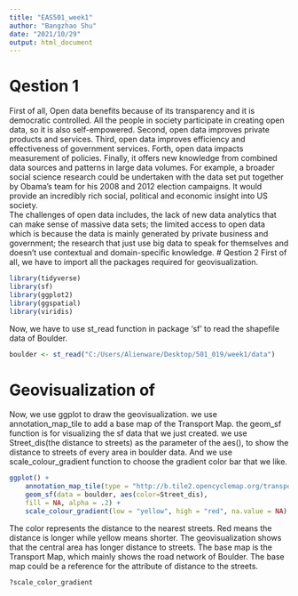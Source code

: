 ```yaml
---
title: "EAS501_week1"
author: "Bangzhao Shu"
date: "2021/10/29"
output: html_document
---
```

# Qestion 1 
First of all, Open data benefits because of its transparency and it is democratic controlled. All the people in society participate in creating open data, so it is also self-empowered. Second, open data improves private products and services. Third, open data improves efficiency and effectiveness of government services. Forth, open data impacts measurement of policies. Finally, it offers new knowledge from combined data sources and patterns in large data volumes. For example, a broader social science research could be undertaken with the data set put together by Obama's team for his 2008 and 2012 election campaigns. It would provide an incredibly rich social, political and economic insight into US society.  
The challenges of open data includes, the lack of new data analytics that can make sense of massive data sets; the limited access to open data which is because the data is mainly generated by private business and government; the research that just use big data to speak for themselves and doesn't use contextual and domain-specific knowledge.
# Qestion 2
First of all, we have to import all the packages required for geovisualization.
```r
library(tidyverse)
library(sf)
library(ggplot2)
library(ggspatial)
library(viridis)
```

Now, we have to use st_read function in package 'sf' to read the shapefile data of Boulder.
```r
boulder <- st_read("C:/Users/Alienware/Desktop/501_019/week1/data")
```

# Geovisualization of 

Now, we use ggplot to draw the geovisualization. we use annotation_map_tile to add a base map of the Transport Map.
the geom_sf function is for visualizing the sf data that we just created. we use Street_dis(the distance to streets) as the parameter of the aes(), to show the distance to streets of every area in boulder data. And we use scale_colour_gradient function to choose the gradient color bar that we like.
```r
ggplot() +
    annotation_map_tile(type = "http://b.tile2.opencyclemap.org/transport/${z}/${x}/${y}.png") +
    geom_sf(data = boulder, aes(color=Street_dis),
    fill = NA, alpha = .2) + 
    scale_colour_gradient(low = "yellow", high = "red", na.value = NA)
```

The color represents the distance to the nearest streets. Red means the distance is longer while yellow means shorter. The geovisualization shows that the central area has longer distance to streets. 
The base map is the Transport Map, which mainly shows the road network of Boulder. The base map could be a reference for the attribute of distance to the streets.

```r
?scale_color_gradient
```

